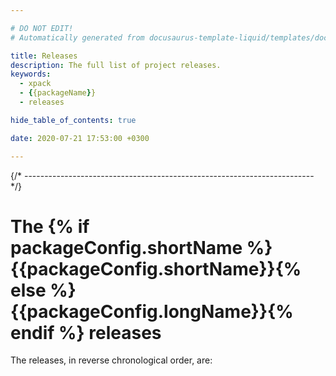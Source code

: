```yaml
---

# DO NOT EDIT!
# Automatically generated from docusaurus-template-liquid/templates/docusaurus.

title: Releases
description: The full list of project releases.
keywords:
  - xpack
  - {{packageName}}
  - releases

hide_table_of_contents: true

date: 2020-07-21 17:53:00 +0300

---
```



{/* ------------------------------------------------------------------------ */}

# The {% if packageConfig.shortName %}{{packageConfig.shortName}}{% else %}{{packageConfig.longName}}{% endif %} releases

The releases, in reverse chronological order, are:

<ReleasesList />

